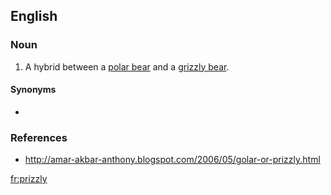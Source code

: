 ==English==
{{wikipedia}}

===Noun===
{{en-noun|prizzlies}}

# A hybrid between a [[polar bear]] and a [[grizzly bear]].

====Synonyms====
* {{l|en|grolar}}

===References===
* http://amar-akbar-anthony.blogspot.com/2006/05/golar-or-prizzly.html

[[fr:prizzly]]